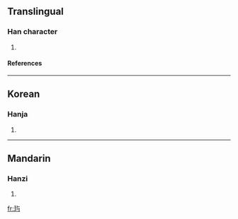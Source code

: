 {{see|璵}}

==Translingual==
===Han character===
{{Han char|rn=96|rad=玉|as=03|sn=7|four=|canj=一土卜尸一 (MGYSM)}}
# {{defn|Han|sort=玉03}}
====References====
{{Han ref|kx=0727.251|hdz=21102.051|uh=7399|ud=29593}}

----
==Korean==
===Hanja===
{{ko-hanja|hangeul=여|eumhun=|rv=yeo|mr=yŏ|y=ye}}
# {{defn|Korean}}

----
==Mandarin==
===Hanzi===
{{cmn-hanzi|pin=[[chàng]] (chang4), [[dàng]] (dang4), [[yú]] (yu2)|wg=ch'ang<sup>4</sup>, tang<sup>4</sup>, yü<sup>2</sup>}}
# {{defn|Mandarin}}

[[fr:玙]]